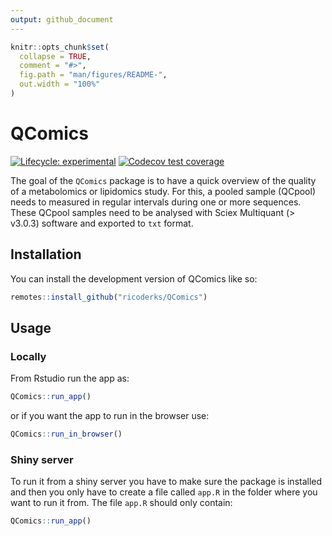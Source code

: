 ```yaml
---
output: github_document
---
```


<!-- README.md is generated from README.Rmd. Please edit that file -->

```r
knitr::opts_chunk$set(
  collapse = TRUE,
  comment = "#>",
  fig.path = "man/figures/README-",
  out.width = "100%"
)
```

# QComics

<!-- badges: start -->
[![Lifecycle: experimental](https://img.shields.io/badge/lifecycle-experimental-orange.svg)](https://lifecycle.r-lib.org/articles/stages.html#experimental)
[![Codecov test coverage](https://codecov.io/gh/ricoderks/QComics/branch/main/graph/badge.svg)](https://app.codecov.io/gh/ricoderks/QComics?branch=main)
<!-- badges: end -->

The goal of the `QComics` package is to have a quick overview of the quality of a metabolomics or lipidomics study. For this, a pooled sample (QCpool) needs to measured 
in regular intervals during one or more sequences. These QCpool samples need to be analysed with Sciex Multiquant (> v3.0.3) software and exported to `txt` format.

## Installation

You can install the development version of QComics like so:

``` r
remotes::install_github("ricoderks/QComics")
```

## Usage

### Locally

From Rstudio run the app as:

``` r
QComics::run_app()
```

or if you want the app to run in the browser use:

``` r
QComics::run_in_browser()
```

### Shiny server

To run it from a shiny server you have to make sure the package is installed and then you only have to create a file called `app.R` in the folder where you want to run it from. The file `app.R` should only contain:

``` r
QComics::run_app()
```

